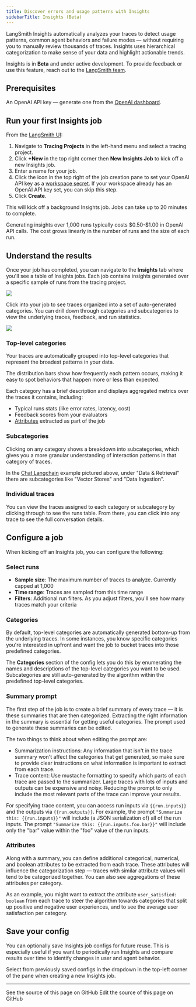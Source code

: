 ```yaml
---
title: Discover errors and usage patterns with Insights
sidebarTitle: Insights (Beta)
---
```


LangSmith Insights automatically analyzes your traces to detect usage patterns, common agent behaviors and failure modes — without requiring you to manually review thousands of traces.
Insights uses hierarchical categorization to make sense of your data and highlight actionable trends.

<Note>Insights is in **Beta** and under active development. To provide feedback or use this feature, reach out to the [LangSmith team](https://forum.langchain.com/c/help/langsmith/8).</Note>

## Prerequisites

An OpenAI API key — generate one from the [OpenAI dashboard](https://platform.openai.com/account/api-keys).

## Run your first Insights job

From the [LangSmith UI](https://smith.langchain.com):

1. Navigate to **Tracing Projects** in the left-hand menu and select a tracing project.
2. Click **+New** in the top right corner then **New Insights Job** to kick off a new Insights job.
3. Enter a name for your job.
4. Click the <Icon icon="key" /> icon in the top right of the job creation pane to set your OpenAI API key as a [workspace secret](/langsmith/administration-overview#workspaces). If your workspace already has an OpenAI API key set, you can skip this step.
5. Click **Create**.

This will kick off a background Insights job. Jobs can take up to 20 minutes to complete.

<Note>Generating insights over 1,000 runs typically costs \$0.50-\$1.00 in OpenAI API calls. The cost grows linearly in the number of runs and the size of each run.</Note>

## Understand the results
Once your job has completed, you can navigate to the **Insights** tab where you'll see a table of Insights jobs. Each job contains insights generated over a specific sample of runs from the tracing project.

<Frame caption="Insights jobs for a single tracing project"><img src="/langsmith/images/insights-job-results.png" /> </Frame>

Click into your job to see traces organized into a set of auto-generated categories.
You can drill down through categories and subcategories to view the underlying traces, feedback, and run statistics.


<Frame caption="Common topics of conversations with the https://chat.langchain.com chatbot"><img src="/langsmith/images/insights-nav.gif" /> </Frame>

### Top-level categories
Your traces are automatically grouped into top-level categories that represent the broadest patterns in your data.

The distribution bars show how frequently each pattern occurs, making it easy to spot behaviors that happen more or less than expected.

Each category has a brief description and displays aggregated metrics over the traces it contains, including:
- Typical runs stats (like error rates, latency, cost)
- Feedback scores from your evaluators
- [Attributes](#attributes) extracted as part of the job

### Subcategories
Clicking on any category shows a breakdown into subcategories, which gives you a more granular understanding of interaction patterns in that category of traces.

In the [Chat Langchain](https://chat.langchain.com) example pictured above, under "Data & Retrieval" there are subcategories like "Vector Stores" and "Data Ingestion".

### Individual traces
You can view the traces assigned to each category or subcategory by clicking through to see the runs table. From there, you can click into any trace to see the full conversation details.

## Configure a job
When kicking off an Insights job, you can configure the following:

### Select runs
- **Sample size**: The maximum number of traces to analyze. Currently capped at 1,000
- **Time range**: Traces are sampled from this time range
- **Filters**: Additional run filters. As you adjust filters, you'll see how many traces match your criteria

### Categories
By default, top-level categories are automatically generated bottom-up from the underlying traces.
In some instances, you know specific categories you're interested in upfront and want the job to bucket traces into those predefined categories.

The **Categories** section of the config lets you do this by enumerating the names and descriptions of the top-level categories you want to be used.
Subcategories are still auto-generated by the algorithm within the predefined top-level categories.

### Summary prompt
The first step of the job is to create a brief summary of every trace — it is these summaries that are then categorized.
Extracting the right information in the summary is essential for getting useful categories.
The prompt used to generate these summaries can be edited.

The two things to think about when editing the prompt are:
- Summarization instructions: Any information that isn't in the trace summary won't affect the categories that get generated, so make sure to provide clear instructions on what information is important to extract from each trace.
- Trace content: Use mustache formatting to specify which parts of each trace are passed to the summarizer. Large traces with lots of inputs and outputs can be expensive and noisy. Reducing the prompt to only include the most relevant parts of the trace can improve your results.

For specifying trace content, you can access run inputs via `{{run.inputs}}` and the outputs via `{{run.outputs}}`. For example, the prompt `"Summarize this: {{run.inputs}}"` will include (a JSON serialization of) all of the run inputs. The prompt `"Summarize this: {{run.inputs.foo.bar}}"` will include only the "bar" value within the "foo" value of the run inputs.

### Attributes
Along with a summary, you can define additional categorical, numerical, and boolean attributes to be extracted from each trace.
These attributes will influence the categorization step — traces with similar attribute values will tend to be categorized together.
You can also see aggregations of these attributes per category.

As an example, you might want to extract the attribute `user_satisfied: boolean` from each trace to steer the algorithm towards categories that split up positive and negative user experiences, and to see the average user satisfaction per category.

## Save your config

You can optionally save Insights job configs for future reuse.
This is especially useful if you want to periodically run Insights and compare results over time to identify changes in user and agent behavior.

Select from previously saved configs in the dropdown in the top-left corner of the pane when creating a new Insights job.

---

<CardGroup cols={2}>
  <Card title="View Source" icon="eye" href="https://github.com/langchain-ai/docs/blob/main/src/langsmith/insights.mdx">
    See the source of this page on GitHub
  </Card>
  <Card title="Edit Source" icon="pen-to-square" href="https://github.com/langchain-ai/docs/edit/main/src/langsmith/insights.mdx">
    Edit the source of this page on GitHub
  </Card>
</CardGroup>
